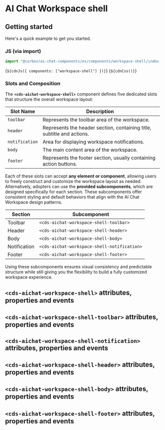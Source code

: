 
<Meta of={WorkspaceShellStories} />

# AI Chat Workspace shell


## Getting started

Here's a quick example to get you started.

### JS (via import)

```javascript
import "@carbon/ai-chat-components/es/components/workspace-shell/index.js";
```

<Markdown>{`${cdnJs({ components: ["workspace-shell"] })}`}</Markdown>
<Markdown>{`${cdnCss()}`}</Markdown>

### Slots and Composition

The **`<cds-aichat-workspace-shell>`** component defines five dedicated slots that structure the overall workspace layout:

| Slot Name | Description |
|------------|--------------|
| `toolbar` | Represents the toolbar area of the workspace. |
| `header` | Represents the header section, containing title, subtitle and actions. |
| `notification` | Area for displaying workspace notifications. |
| `body` | The main content area of the workspace. |
| `footer` | Represents the footer section, usually containing action buttons. |

Each of these slots can accept **any element or component**, allowing users to freely construct and customize the workspace layout as needed.  
Alternatively, adopters can use the **provided subcomponents**, which are designed specifically for each section. These subcomponents offer consistent styling and default behaviors that align with the AI Chat Workspace design patterns.


| Section | Subcomponent |
|----------|---------------|
| Toolbar | `<cds-aichat-workspace-shell-toolbar>` |
| Header | `<cds-aichat-workspace-shell-header>` |
| Body | `<cds-aichat-workspace-shell-body>` |
| Notification | `<cds-aichat-workspace-shell-notification>` |
| Footer | `<cds-aichat-workspace-shell-footer>` |

Using these subcomponents ensures visual consistency and predictable structure while still giving you the flexibility to build a fully customized workspace experience.



## `<cds-aichat-workspace-shell>` attributes, properties and events
<ArgTypes of="cds-aichat-workspace-shell" />

## `<cds-aichat-workspace-shell-toolbar>` attributes, properties and events
<ArgTypes of="cds-aichat-workspace-shell-toolbar" />

## `<cds-aichat-workspace-shell-notification>` attributes, properties and events
<ArgTypes of="cds-aichat-workspace-shell-notification" />

## `<cds-aichat-workspace-shell-header>` attributes, properties and events
<ArgTypes of="cds-aichat-workspace-shell-header" />

## `<cds-aichat-workspace-shell-body>` attributes, properties and events
<ArgTypes of="cds-aichat-workspace-shell-body" />

## `<cds-aichat-workspace-shell-footer>` attributes, properties and events
<ArgTypes of="cds-aichat-workspace-shell-footer" />